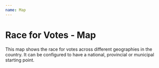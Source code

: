 ```yaml
---
name: Map
---
```




# Race for Votes - Map

This map shows the race for votes across different geographies in the country. It can be configured to have a national, provincial or municipal starting point.

<Playground>
    <Map/>
    <MapEmbed />
</Playground>
